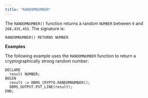 ```yaml
---
title: "RANDOMNUMBER"
---
```


The `RANDOMNUMBER()` function returns a random `NUMBER` between `0` and `268,435,455`. The signature is:

``` text
RANDOMNUMBER() RETURNS NUMBER
```

**Examples**

The following example uses the `RANDOMNUMBER` function to return a cryptographically strong random number:

``` text
DECLARE
  result NUMBER;
BEGIN
  result := DBMS_CRYPTO.RANDOMNUMBER();
  DBMS_OUTPUT.PUT_LINE(result);
END;
```
